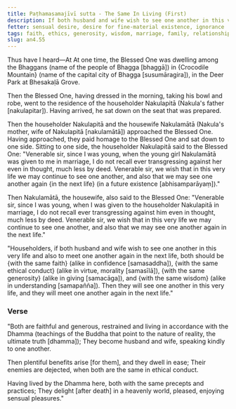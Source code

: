 ```yaml
---
title: Paṭhamasamajīvī sutta - The Same In Living (First)
description: If both husband and wife wish to see one another in this very life and also to meet one another again in the next life, both should be alike in faith, ethical conduct, giving, and wisdom.
fetter: sensual desire, desire for fine-material existence, ignorance
tags: faith, ethics, generosity, wisdom, marriage, family, relationships, benefits, ease, enemies, ethical conduct, virtue, confidence, giving, precepts, practices, Dhamma, heavenly world, sensual pleasures, an, an4
slug: an4.55
---
```


Thus have I heard—At At one time, the Blessed One was dwelling among the Bhaggans (name of the people of Bhagga [bhaggā]) in \{Crocodile Mountain} (name of the capital city of Bhagga [susumāragira]), in the Deer Park at Bhesakaḷā Grove.

Then the Blessed One, having dressed in the morning, taking his bowl and robe, went to the residence of the householder Nakulapitā (Nakula's father [nakulapitar]). Having arrived, he sat down on the seat that was prepared.

Then the householder Nakulapitā and the housewife Nakulamātā (Nakula's mother, wife of Nakulapitā [nakulamātā]) approached the Blessed One. Having approached, they paid homage to the Blessed One and sat down to one side. Sitting to one side, the householder Nakulapitā said to the Blessed One: "Venerable sir, since I was young, when the young girl Nakulamātā was given to me in marriage, I do not recall ever transgressing against her even in thought, much less by deed. Venerable sir, we wish that in this very life we may continue to see one another, and also that we may see one another again \{in the next life} (in a future existence [abhisamparāyaṃ])."

Then Nakulamātā, the housewife, also said to the Blessed One: "Venerable sir, since I was young, when I was given to the householder Nakulapitā in marriage, I do not recall ever transgressing against him even in thought, much less by deed. Venerable sir, we wish that in this very life we may continue to see one another, and also that we may see one another again in the next life."

"Householders, if both husband and wife wish to see one another in this very life and also to meet one another again in the next life, both should be \{with the same faith} (alike in confidence [samasaddha]), \{with the same ethical conduct} (alike in virtue, morality [samasīlā]), \{with the same generosity} (alike in giving [samacāga]), and \{with the same wisdom} (alike in understanding [samapañña]). Then they will see one another in this very life, and they will meet one another again in the next life."

### Verse

"Both are faithful and generous,
restrained and living in accordance with the Dhamma (teachings of the Buddha that point to the nature of reality, the ultimate truth [dhamma]);
They become husband and wife,
speaking kindly to one another.

Then plentiful benefits arise [for them],
and they dwell in ease;
Their enemies are dejected,
when both are the same in ethical conduct.

Having lived by the Dhamma here,
both with the same precepts and practices;
They delight [after death] in a heavenly world,
pleased, enjoying sensual pleasures."